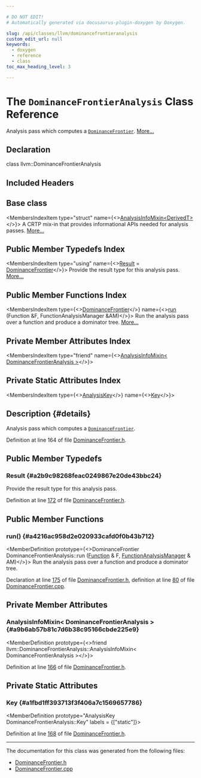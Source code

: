 ```yaml
---

# DO NOT EDIT!
# Automatically generated via docusaurus-plugin-doxygen by Doxygen.

slug: /api/classes/llvm/dominancefrontieranalysis
custom_edit_url: null
keywords:
  - doxygen
  - reference
  - class
toc_max_heading_level: 3

---
```





# The `DominanceFrontierAnalysis` Class Reference

<DoxygenPage pluginConfig={pluginConfig}>

Analysis pass which computes a <code><a href="/docs/api/classes/llvm/dominancefrontier">DominanceFrontier</a></code>. <a href="#details">More...</a>

## Declaration

<CodeBlock>class llvm::DominanceFrontierAnalysis</CodeBlock>

## Included Headers

<IncludesList>
<IncludesListItem
  filePath="llvm/Analysis/DominanceFrontier.h"
  permalink="/docs/api/files/include/include/llvm/include/llvm/analysis/dominancefrontier-h"
  isLocal="true" />
</IncludesList>

## Base class

<MembersIndex>

<MembersIndexItem
  type="struct"
  name={<><a href="/docs/api/structs/llvm/analysisinfomixin">AnalysisInfoMixin&lt;DerivedT&gt;</a></>}>
A CRTP mix-in that provides informational APIs needed for analysis passes. <a href="/docs/api/structs/llvm/analysisinfomixin/#details">More...</a>
</MembersIndexItem>

</MembersIndex>

## Public Member Typedefs Index

<MembersIndex>

<MembersIndexItem
  type="using"
  name={<><a href="#a2b9c98268feac0249867e20de43bbc24">Result</a> = <a href="/docs/api/classes/llvm/dominancefrontier">DominanceFrontier</a></>}>
Provide the result type for this analysis pass. <a href="#a2b9c98268feac0249867e20de43bbc24">More...</a>
</MembersIndexItem>

</MembersIndex>

## Public Member Functions Index

<MembersIndex>

<MembersIndexItem
  type={<><a href="/docs/api/classes/llvm/dominancefrontier">DominanceFrontier</a></>}
  name={<><a href="#a4216ac958d2e020933cafd0f0b43b712">run</a> (Function &amp;F, FunctionAnalysisManager &amp;AM)</>}>
Run the analysis pass over a function and produce a dominator tree. <a href="#a4216ac958d2e020933cafd0f0b43b712">More...</a>
</MembersIndexItem>

</MembersIndex>

## Private Member Attributes Index

<MembersIndex>

<MembersIndexItem
  type="friend"
  name={<><a href="#a9b6ab57b81c7d6b38c95166cbde225e9">AnalysisInfoMixin&lt; DominanceFrontierAnalysis &gt;</a></>}>
</MembersIndexItem>

</MembersIndex>

## Private Static Attributes Index

<MembersIndex>

<MembersIndexItem
  type={<><a href="/docs/api/structs/llvm/analysiskey">AnalysisKey</a></>}
  name={<><a href="#a1fbd1ff393713f3f406a7c1569657786">Key</a></>}>
</MembersIndexItem>

</MembersIndex>

## Description {#details}

Analysis pass which computes a <code><a href="/docs/api/classes/llvm/dominancefrontier">DominanceFrontier</a></code>.

Definition at line 164 of file <a href="/docs/api/files/include/include/llvm/include/llvm/analysis/dominancefrontier-h">DominanceFrontier.h</a>.

<SectionDefinition>

## Public Member Typedefs

### Result {#a2b9c98268feac0249867e20de43bbc24}

<MemberDefinition
  prototype="using llvm::DominanceFrontierAnalysis::Result =  DominanceFrontier">
Provide the result type for this analysis pass.

Definition at line <a href="/docs/api/files/include/include/llvm/include/llvm/analysis/dominancefrontier-h/#l00172">172</a> of file <a href="/docs/api/files/include/include/llvm/include/llvm/analysis/dominancefrontier-h">DominanceFrontier.h</a>.
</MemberDefinition>

</SectionDefinition>

<SectionDefinition>

## Public Member Functions

### run() {#a4216ac958d2e020933cafd0f0b43b712}

<MemberDefinition
  prototype={<>DominanceFrontier DominanceFrontierAnalysis::run (<a href="/docs/api/classes/llvm/function">Function</a> &amp; F, <a href="/docs/api/namespaces/llvm/#adce09a5a0de0e3177eb00e932734af2f">FunctionAnalysisManager</a> &amp; AM)</>}>
Run the analysis pass over a function and produce a dominator tree.

Declaration at line <a href="/docs/api/files/include/include/llvm/include/llvm/analysis/dominancefrontier-h/#l00175">175</a> of file <a href="/docs/api/files/include/include/llvm/include/llvm/analysis/dominancefrontier-h">DominanceFrontier.h</a>, definition at line <a href="/docs/api/files/lib/lib/analysis/dominancefrontier-cpp/#l00080">80</a> of file <a href="/docs/api/files/lib/lib/analysis/dominancefrontier-cpp">DominanceFrontier.cpp</a>.
</MemberDefinition>

</SectionDefinition>

<SectionDefinition>

## Private Member Attributes

### AnalysisInfoMixin&lt; DominanceFrontierAnalysis &gt; {#a9b6ab57b81c7d6b38c95166cbde225e9}

<MemberDefinition
  prototype={<>friend llvm::DominanceFrontierAnalysis::AnalysisInfoMixin&lt; DominanceFrontierAnalysis &gt;</>}>

Definition at line <a href="/docs/api/files/include/include/llvm/include/llvm/analysis/dominancefrontier-h/#l00166">166</a> of file <a href="/docs/api/files/include/include/llvm/include/llvm/analysis/dominancefrontier-h">DominanceFrontier.h</a>.
</MemberDefinition>

</SectionDefinition>

<SectionDefinition>

## Private Static Attributes

### Key {#a1fbd1ff393713f3f406a7c1569657786}

<MemberDefinition
  prototype="AnalysisKey DominanceFrontierAnalysis::Key"
  labels = {["static"]}>

Definition at line <a href="/docs/api/files/include/include/llvm/include/llvm/analysis/dominancefrontier-h/#l00168">168</a> of file <a href="/docs/api/files/include/include/llvm/include/llvm/analysis/dominancefrontier-h">DominanceFrontier.h</a>.
</MemberDefinition>

</SectionDefinition>

<hr/>

The documentation for this class was generated from the following files:

<ul>
<li><a href="/docs/api/files/include/include/llvm/include/llvm/analysis/dominancefrontier-h">DominanceFrontier.h</a></li>
<li><a href="/docs/api/files/lib/lib/analysis/dominancefrontier-cpp">DominanceFrontier.cpp</a></li>
</ul>

</DoxygenPage>
